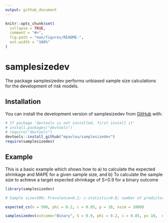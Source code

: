 ```yaml
---
output: github_document
---
```


<!-- README.md is generated from README.Rmd. Please edit that file -->

```r
knitr::opts_chunk$set(
  collapse = TRUE,
  comment = "#>",
  fig.path = "man/figures/README-",
  out.width = "100%"
)
```

# samplesizedev

<!-- badges: start -->
<!-- badges: end -->

The package samplesizedev performs unbiased sample size calculations for the development of risk models.

## Installation

You can install the development version of samplesizedev from [GitHub](https://github.com/) with:

``` r
# If package 'devtools is not installed, first install it'
# install.packages("devtools")
# require("devtools")
devtools::install_github("mpavlou/samplesizedev")
require(samplesizedev)
```

## Example

This is a basic example which shows how to a) to calculate the expected shrinkage and MAPE for a given sample size, and b) To calculate the sample size to achieve a target expected shrinkage of S=0.9 for a binary outcome

```r
library(samplesizedev)

# Sample size=500; Prevalence=0.2; c-statistic=0.8; number of predictors=10; 

expected_cs(n = 500, phi = 0.2, c = 0.85, p = 10, nsim = 1000)

samplesizedev(outcome="Binary", S = 0.9, phi = 0.2, c = 0.85, p= 10,  nsim = 1000)
```

